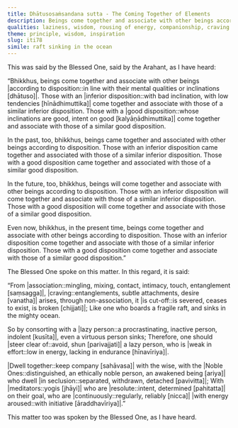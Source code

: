 ```yaml
---
title: Dhātusosaṁsandana sutta - The Coming Together of Elements
description: Beings come together and associate with other beings according to their disposition. Therefore, one should avoid associating with those that are lazy and keep company with the wise.
qualities: laziness, wisdom, rousing of energy, companionship, craving
theme: principle, wisdom, inspiration
slug: iti78
simile: raft sinking in the ocean
---
```


This was said by the Blessed One, said by the Arahant, as I have heard:

“Bhikkhus, beings come together and associate with other beings |according to disposition::in line with their mental qualities or inclinations [dhātuso]|. Those with an |inferior disposition::with bad inclination, with low tendencies [hīnādhimuttika]| come together and associate with those of a similar inferior disposition. Those with a |good disposition::whose inclinations are good, intent on good [kalyāṇādhimuttika]| come together and associate with those of a similar good disposition.

In the past, too, bhikkhus, beings came together and associated with other beings according to disposition. Those with an inferior disposition came together and associated with those of a similar inferior disposition. Those with a good disposition came together and associated with those of a similar good disposition.

In the future, too, bhikkhus, beings will come together and associate with other beings according to disposition. Those with an inferior disposition will come together and associate with those of a similar inferior disposition. Those with a good disposition will come together and associate with those of a similar good disposition.

Even now, bhikkhus, in the present time, beings come together and associate with other beings according to disposition. Those with an inferior disposition come together and associate with those of a similar inferior disposition. Those with a good disposition come together and associate with those of a similar good disposition.”

The Blessed One spoke on this matter. In this regard, it is said:

“From |association::mingling, mixing, contact, intimacy, touch, entanglement [saṃsagga]|, |craving::entanglements, subtle attachments, desire [vanatha]| arises,
through non-association, it |is cut-off::is severed, ceases to exist, is broken [chijjati]|;
Like one who boards a fragile raft,
and sinks in the mighty ocean.

So by consorting with a |lazy person::a procrastinating, inactive person, indolent [kusīta]|,
even a virtuous person sinks;
Therefore, one should |steer clear of::avoid, shun [parivajjati]| a lazy person,
who is |weak in effort::low in energy, lacking in endurance [hīnavīriya]|.

|Dwell together::keep company [sahāvasa]| with the wise,
with the |Noble Ones::distinguished, an ethically noble person, an awakened being [ariya]| who dwell |in seclusion::separated, withdrawn, detached [pavivitta]|;
With |meditators::yogis [jhāyi]| who are |resolute::intent, determined [pahitatta]| on their goal,
who are |continuously::regularly, reliably [nicca]| |with energy aroused::with initiative [āraddhavīriya]|.”

This matter too was spoken by the Blessed One, as I have heard.
